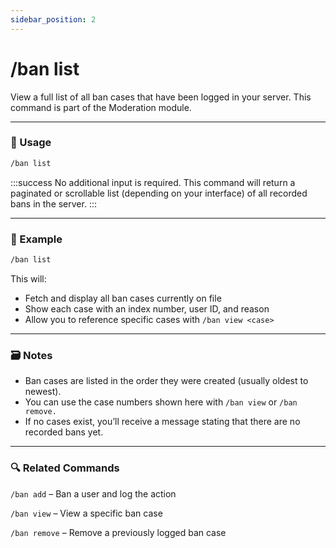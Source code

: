 ```yaml
---
sidebar_position: 2
---
```


# /ban list

View a full list of all ban cases that have been logged in your server. This command is part of the Moderation module.

<hr className="md-divider-gradient" />

### 💬 Usage
```bash
/ban list
```

:::success
No additional input is required. This command will return a paginated or scrollable list (depending on your interface) of all recorded bans in the server.
:::

<hr className="md-divider-gradient" />

### 📌 Example
```bash
/ban list
```
This will:
- Fetch and display all ban cases currently on file
- Show each case with an index number, user ID, and reason
- Allow you to reference specific cases with `/ban view <case>`

<hr className="md-divider-gradient" />

### 🗃️ Notes
- Ban cases are listed in the order they were created (usually oldest to newest).
- You can use the case numbers shown here with `/ban view` or `/ban remove.`
- If no cases exist, you’ll receive a message stating that there are no recorded bans yet.

<hr className="md-divider-gradient" />

### 🔍 Related Commands
`/ban add` – Ban a user and log the action

`/ban view` – View a specific ban case

`/ban remove` – Remove a previously logged ban case